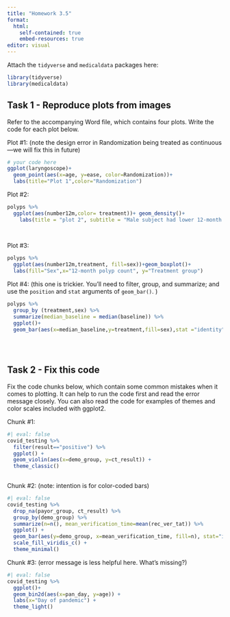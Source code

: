 ```yaml
---
title: "Homework 3.5"
format: 
  html: 
    self-contained: true
    embed-resources: true
editor: visual
---
```


Attach the `tidyverse` and `medicaldata` packages here:

```r
library(tidyverse)
library(medicaldata)
```

## Task 1 - Reproduce plots from images

Refer to the accompanying Word file, which contains four plots. Write the code for each plot below.

Plot #1: (note the design error in Randomization being treated as continuous---we will fix this in future)

```r
# your code here 
ggplot(laryngoscope)+
  geom_point(aes(x=age, y=ease, color=Randomization))+
  labs(title="Plot 1",color="Randomization")
```

Plot #2:

```r
polyps %>% 
  ggplot(aes(number12m,color= treatment))+ geom_density()+
    labs(title = "plot 2", subtitle = "Male subject had lower 12-month polyp count", x="12-month polyp count", y="Density")
  
  
```

Plot #3:

```r
polyps %>% 
  ggplot(aes(number12m,treatment, fill=sex))+geom_boxplot()+
  labs(fill="Sex",x="12-month polyp count", y="Treatment group")
```

Plot #4: (this one is trickier. You'll need to filter, group, and summarize; and use the `position` and `stat` arguments of `geom_bar()`. )

```r
polyps %>% 
  group_by (treatment,sex) %>% 
  summarize(median_baseline = median(baseline)) %>% 
  ggplot()+
  geom_bar(aes(x=median_baseline,y=treatment,fill=sex),stat ="identity")
         
         
         
```

## Task 2 - Fix this code

Fix the code chunks below, which contain some common mistakes when it comes to plotting. It can help to run the code first and read the error message closely. You can also read the code for examples of themes and color scales included with ggplot2.

Chunk #1:

```r
#| eval: false
covid_testing %>% 
  filter(result=="positive") %>% 
  ggplot() +
  geom_violin(aes(x=demo_group, y=ct_result)) +
  theme_classic()
  
```

Chunk #2: (note: intention is for color-coded bars)

```r
#| eval: false
covid_testing %>%
  drop_na(payor_group, ct_result) %>% 
  group_by(demo_group) %>% 
  summarize(n=n(), mean_verification_time=mean(rec_ver_tat)) %>% 
  ggplot() +
  geom_bar(aes(y=demo_group, x=mean_verification_time, fill=n), stat="identity") +
  scale_fill_viridis_c() +
  theme_minimal()
```

Chunk #3: (error message is less helpful here. What's missing?)

```r
#| eval: false
covid_testing %>% 
  ggplot()+
  geom_bin2d(aes(x=pan_day, y=age)) +
  labs(x="Day of pandemic") +
  theme_light()
```
